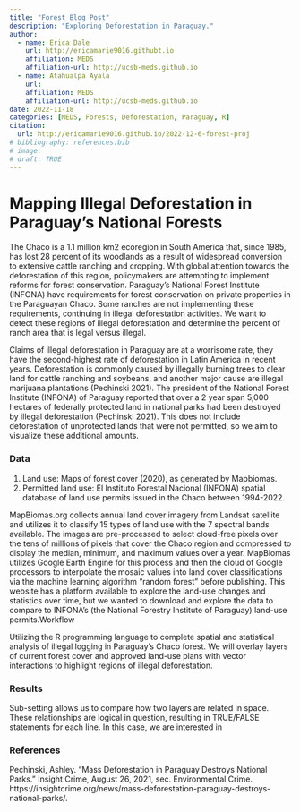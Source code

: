 ```yaml
---
title: "Forest Blog Post"
description: "Exploring Deforestation in Paraguay."
author:
  - name: Erica Dale
    url: http://ericamarie9016.githubt.io
    affiliation: MEDS
    affiliation-url: http://ucsb-meds.github.io
  - name: Atahualpa Ayala
    url:
    affiliation: MEDS
    affiliation-url: http://ucsb-meds.github.io
date: 2022-11-18
categories: [MEDS, Forests, Deforestation, Paraguay, R]
citation: 
  url: http://ericamarie9016.github.io/2022-12-6-forest-proj
# bibliography: references.bib
# image: 
# draft: TRUE
---
```


# Mapping Illegal Deforestation in Paraguay's National Forests

The Chaco is a 1.1 million km2 ecoregion in South America that, since 1985, has lost 28 percent of its woodlands as a result of widespread conversion to extensive cattle ranching and cropping. With global attention towards the deforestation of this region, policymakers are attempting to implement reforms for forest conservation. Paraguay's National Forest Institute (INFONA) have requirements for forest conservation on private properties in the Paraguayan Chaco. Some ranches are not implementing these requirements, continuing in illegal deforestation activities. We want to detect these regions of illegal deforestation and determine the percent of ranch area that is legal versus illegal.

Claims of illegal deforestation in Paraguay are at a worrisome rate, they have the second-highest rate of deforestation in Latin America in recent years. Deforestation is commonly caused by illegally burning trees to clear land for cattle ranching and soybeans, and another major cause are illegal marijuana plantations (Pechinski 2021). The president of the National Forest Institute (INFONA) of Paraguay reported that over a 2 year span 5,000 hectares of federally protected land in national parks had been destroyed by illegal deforestation (Pechinski 2021). This does not include deforestation of unprotected lands that were not permitted, so we aim to visualize these additional amounts.

### Data

1.  Land use: Maps of forest cover (2020), as generated by Mapbiomas.
2.  Permitted land use: El Instituto Forestal Nacional (INFONA) spatial database of land use permits issued in the Chaco between 1994-2022.

MapBiomas.org collects annual land cover imagery from Landsat satellite and utilizes it to classify 15 types of land use with the 7 spectral bands available. The images are pre-processed to select cloud-free pixels over the tens of millions of pixels that cover the Chaco region and compressed to display the median, minimum, and maximum values over a year. MapBiomas utilizes Google Earth Engine for this process and then the cloud of Google processors to interpolate the mosaic values into land cover classifications via the machine learning algorithm "random forest" before publishing. This website has a platform available to explore the land-use changes and statistics over time, but we wanted to download and explore the data to compare to INFONA's (the National Forestry Institute of Paraguay) land-use permits.Workflow

Utilizing the R programming language to complete spatial and statistical analysis of illegal logging in Paraguay's Chaco forest. We will overlay layers of current forest cover and approved land-use plans with vector interactions to highlight regions of illegal deforestation.

### Results

Sub-setting allows us to compare how two layers are related in space. These relationships are logical in question, resulting in TRUE/FALSE statements for each line. In this case, we are interested in

### References

Pechinski, Ashley. "Mass Deforestation in Paraguay Destroys National Parks." Insight Crime, August 26, 2021, sec. Environmental Crime. https://insightcrime.org/news/mass-deforestation-paraguay-destroys-national-parks/.
